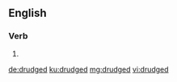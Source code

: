 ==English==

===Verb===
{{head|en|verb form}}

# {{en-past of|drudge}}

[[de:drudged]]
[[ku:drudged]]
[[mg:drudged]]
[[vi:drudged]]